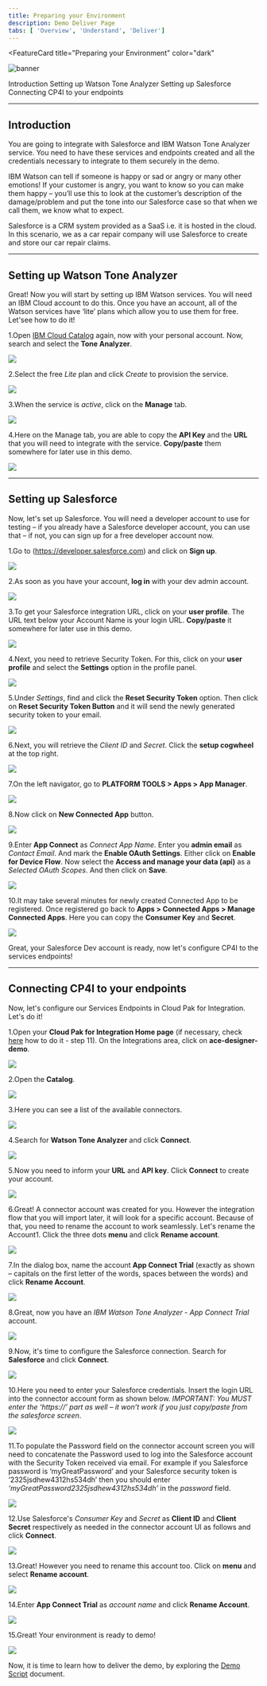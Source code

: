 ```yaml
---
title: Preparing your Environment
description: Demo Deliver Page
tabs: [ 'Overview', 'Understand', 'Deliver']
---
```



<FeatureCard
  title="Preparing your Environment"
  color="dark"
  >

![banner](images/prepare/preparation.jpg)

</FeatureCard>

<AnchorLinks>
  <AnchorLink>Introduction</AnchorLink>
  <AnchorLink>Setting up Watson Tone Analyzer</AnchorLink>
  <AnchorLink>Setting up Salesforce</AnchorLink>
  <AnchorLink>Connecting CP4I to your endpoints</AnchorLink>
</AnchorLinks>

***

## Introduction

You are going to integrate with Salesforce and IBM Watson Tone Analyzer service. You need to have these services and endpoints created and all the credentials necessary to integrate to them securely in the demo.

IBM Watson can tell if someone is happy or sad or angry or many other emotions! If your customer is angry, you want to know so you can make them happy – you’ll use this to look at the customer’s description of the damage/problem and put the tone into our Salesforce case so that when we call them, we know what to expect.

Salesforce is a CRM system provided as a SaaS i.e. it is hosted in the cloud. In this scenario, we as a car repair company will use Salesforce to create and store our car repair claims.

***

## Setting up Watson Tone Analyzer

Great! Now you will start by setting up IBM Watson services. You will need an IBM Cloud account to do this. Once you have an account, all of the Watson services have ‘lite’ plans which allow you to use them for free. Let'see how to do it!

1.Open [IBM Cloud Catalog](https://cloud.ibm.com/catalog) again, now with your personal account. Now, search and select the **Tone Analyzer**.

![](./images/prepare/search-tone.png)

2.Select the free *Lite* plan and click *Create* to provision the service.

![](./images/prepare/tone-lite.png)

3.When the service is *active*, click on the **Manage** tab.

![](./images/prepare/tone-active.png)

4.Here on the Manage tab, you are able to copy the **API Key** and the **URL** that you will need to integrate with the service. **Copy/paste** them somewhere for later use in this demo.

![](./images/prepare/tone-apikey.png)

***

## Setting up Salesforce

Now, let's set up Salesforce. You will need a developer account to use for testing – if you already have a Salesforce developer account, you can use that – if not, you can sign up for a free developer account now.

1.Go to (https://developer.salesforce.com) and click on **Sign up**.

![](./images/prepare/salesforce-dev-signup.png)

2.As soon as you have your account, **log in** with your dev admin account.

![](./images/prepare/salesforce-dev-home.png)

3.To get your Salesforce integration URL, click on your **user profile**. The URL text below your Account Name is your login URL. **Copy/paste** it somewhere for later use in this demo.

![](./images/prepare/salesforce-url.png)

4.Next, you need to retrieve Security Token. For this, click on your **user profile** and select the **Settings** option in the profile panel.

![](./images/prepare/salesforce-settings.png)

5.Under *Settings*, find and click the **Reset Security Token** option. Then click on **Reset Security Token Button** and it will send the newly generated security token to your email.

![](./images/prepare/salesforce-reset-token.png)

6.Next, you will retrieve the *Client ID* and *Secret*. Click the **setup cogwheel** at the top right.

![](./images/prepare/salesforce-setup.png)

7.On the left navigator, go to **PLATFORM TOOLS > Apps > App Manager**.

![](./images/prepare/salesforce-appmanager.png)

8.Now click on **New Connected App** button.

![](./images/prepare/salesforce-newconnectedapp.png)

9.Enter **App Connect** as *Connect App Name*. Enter you **admin email** as *Contact Email*. And mark the **Enable OAuth Settings**. Either click on **Enable for Device Flow**. Now select the **Access and manage your data (api)** as a *Selected OAuth Scopes*. And then click on **Save**.

![](./images/prepare/salesforce-connect-app.png)

10.It may take several minutes for newly created Connected App to be registered. Once registered go back to **Apps > Connected Apps > Manage Connected Apps**. Here you can copy the **Consumer Key** and **Secret**.

![](./images/prepare/salesforce-credentials.png)

Great, your Salesforce Dev account is ready, now let's configure CP4I to the services endpoints!

***

## Connecting CP4I to your endpoints

Now, let's configure our Services Endpoints in Cloud Pak for Integration. Let's do it!

1.Open your **Cloud Pak for Integration Home page** (if necessary, check [here](https://ibm-garage-tsa.github.io/cp4i-demohub/cp4i-on-roks/#install-cloud-pak-for-integration-on-roks-cluster) how to do it - step 11). On the Integrations area, click on **ace-designer-demo**.

![](./images/prepare/endpoint-home.png)

2.Open the **Catalog**.

![](./images/prepare/endpoint-catalog.png)

3.Here you can see a list of the available connectors.

![](./images/prepare/endpoint-connectors.png)

4.Search for **Watson Tone Analyzer** and click **Connect**.

![](./images/prepare/endpoint-tone-connect.png)

5.Now you need to inform your **URL** and **API key**. Click **Connect** to create your account.

![](./images/prepare/endpoint-tone-info.png)

6.Great! A connector account was created for you. However the integration flow that you will import later, it will look for a specific account. Because of that, you need to rename the account to work seamlessly. Let's rename the Account1. Click the three dots **menu** and click **Rename account**.

![](./images/prepare/endpoint-tone-rename.png)

7.In the dialog box, name the account **App Connect Trial** (exactly as shown – capitals on the first letter of the words, spaces between the words) and click **Rename Account**.

![](./images/prepare/endpoint-tone-rename2.png)

8.Great, now you have an *IBM Watson Tone Analyzer - App Connect Trial* account.

![](./images/prepare/endpoint-tone-created.png)

9.Now, it's time to configure the Salesforce connection. Search for **Salesforce** and click **Connect**.

![](./images/prepare/endpoint-salesforce-connect.png)

10.Here you need to enter your Salesforce credentials. Insert the login URL into the connector account form as shown below.
   *IMPORTANT: You MUST enter the ‘https://’ part as well – it won’t work if you just copy/paste from the salesforce screen*.

![](./images/prepare/endpoint-salesforce-login-details.png)

11.To populate the Password field on the connector account screen you will need to concatenate the Password used to log into the Salesforce account with the Security Token received via email.
   For example if you Salesforce password is ‘myGreatPassword’ and your Salesforce security token is ‘2325jsdhew4312hs534dh’ then you should enter *‘myGreatPassword2325jsdhew4312hs534dh’* in the *password* field.

![](./images/prepare/endpoint-salesforce-login-details2.png)

12.Use Salesforce's *Consumer Key* and *Secret* as **Client ID** and **Client Secret** respectively as needed in the connector account UI as follows and click **Connect**.

![](./images/prepare/endpoint-salesforce-login-details3.png)

13.Great! However you need to rename this account too. Click on **menu** and select **Rename account**.

![](./images/prepare/endpoint-salesforce-rename.png)

14.Enter **App Connect Trial** as *account name* and click **Rename Account**.

![](./images/prepare/endpoint-salesforce-rename2.png)

15.Great! Your environment is ready to demo!

![](./images/prepare/endpoint-salesforce-created.png)

   Now, it is time to learn how to deliver the demo, by exploring the [Demo Script](/salesdemos/carrepair-new/301-demoscript) document.
